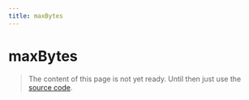 ```yaml
---
title: maxBytes
---
```


# maxBytes

> The content of this page is not yet ready. Until then just use the [source code](https://github.com/fabian-hiller/valibot/blob/main/library/src/validations/maxBytes/maxBytes.ts).
